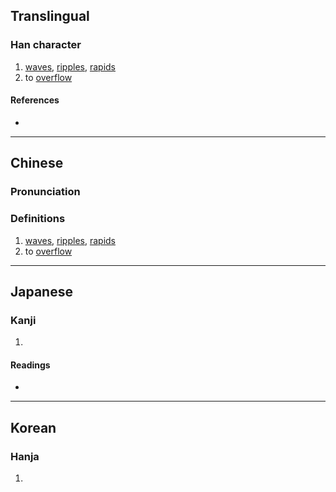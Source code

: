 {{also|漾}}
{{character info/new}}
==Translingual==

===Han character===
{{Han char|rn=85|rad=水|as=15|sn=18|four=38132|canj=ETOV|ids=⿰氵養}}

# [[wave]]s, [[ripple]]s, [[rapids]]
# to [[overflow]]

====References====
* {{Han ref|kx=0658.160|dkj=18573|dj=1068.150|hdz=31773.020|uh=7001|ud=28673|bh=EFEE|bd=61422}}

----

==Chinese==
{{zh-forms}}

===Pronunciation===
{{zh-pron
|m=yàng
|c=joeng6
|mn=ióng/iōng
|mc=y
|oc=y
|ma=
|cat=n,v
}}

===Definitions===
{{zh-hanzi}}

# [[wave]]s, [[ripple]]s, [[rapids]]
# to [[overflow]]

----

==Japanese==

===Kanji===
{{ja-kanji|grade=|rs=水15}}

# {{rfdef|ja|sort=水15}}

====Readings====
* {{ja-readings|on=[[よう]] (yō)|kun=}}

----

==Korean==

===Hanja===
{{ko-hanja|hangeul=양|eumhun=|rv=yang|mr=yang|y=yang}}

# {{rfdef|ko|sort=水15}}